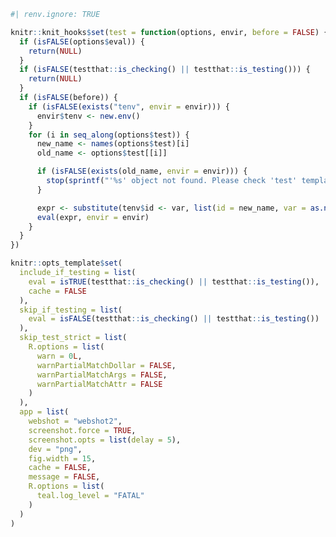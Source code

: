 ```r
#| renv.ignore: TRUE

knitr::knit_hooks$set(test = function(options, envir, before = FALSE) {
  if (isFALSE(options$eval)) {
    return(NULL)
  }
  if (isFALSE(testthat::is_checking() || testthat::is_testing())) {
    return(NULL)
  }
  if (isFALSE(before)) {
    if (isFALSE(exists("tenv", envir = envir))) {
      envir$tenv <- new.env()
    }
    for (i in seq_along(options$test)) {
      new_name <- names(options$test)[i]
      old_name <- options$test[[i]]

      if (isFALSE(exists(old_name, envir = envir))) {
        stop(sprintf("'%s' object not found. Please check 'test' template arguments.", old_name))
      }

      expr <- substitute(tenv$id <- var, list(id = new_name, var = as.name(old_name)))
      eval(expr, envir = envir)
    }
  }
})

knitr::opts_template$set(
  include_if_testing = list(
    eval = isTRUE(testthat::is_checking() || testthat::is_testing()),
    cache = FALSE
  ),
  skip_if_testing = list(
    eval = isFALSE(testthat::is_checking() || testthat::is_testing())
  ),
  skip_test_strict = list(
    R.options = list(
      warn = 0L,
      warnPartialMatchDollar = FALSE,
      warnPartialMatchArgs = FALSE,
      warnPartialMatchAttr = FALSE
    )
  ),
  app = list(
    webshot = "webshot2",
    screenshot.force = TRUE,
    screenshot.opts = list(delay = 5),
    dev = "png",
    fig.width = 15,
    cache = FALSE,
    message = FALSE,
    R.options = list(
      teal.log_level = "FATAL"
    )
  )
)
```
